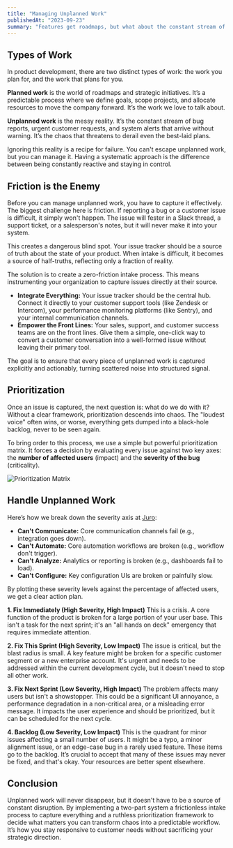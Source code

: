 ```yaml
---
title: "Managing Unplanned Work"
publishedAt: "2023-09-23"
summary: "Features get roadmaps, but what about the constant stream of bugs and urgent requests? Here's a practical framework to tame the chaos of unplanned work, from frictionless intake to ruthless prioritization."
---
```


## Types of Work

In product development, there are two distinct types of work: the work you plan for, and the work that plans for you.

**Planned work** is the world of roadmaps and strategic initiatives. It’s a predictable process where we define goals, scope projects, and allocate resources to move the company forward. It’s the work we love to talk about.

**Unplanned work** is the messy reality. It’s the constant stream of bug reports, urgent customer requests, and system alerts that arrive without warning. It’s the chaos that threatens to derail even the best-laid plans.

Ignoring this reality is a recipe for failure. You can't escape unplanned work, but you can manage it. Having a systematic approach is the difference between being constantly reactive and staying in control.

## Friction is the Enemy

Before you can manage unplanned work, you have to capture it effectively. The biggest challenge here is friction. If reporting a bug or a customer issue is difficult, it simply won't happen. The issue will fester in a Slack thread, a support ticket, or a salesperson's notes, but it will never make it into your system.

This creates a dangerous blind spot. Your issue tracker should be a source of truth about the state of your product. When intake is difficult, it becomes a source of half-truths, reflecting only a fraction of reality.

The solution is to create a zero-friction intake process. This means instrumenting your organization to capture issues directly at their source.

- **Integrate Everything:** Your issue tracker should be the central hub. Connect it directly to your customer support tools (like Zendesk or Intercom), your performance monitoring platforms (like Sentry), and your internal communication channels.
- **Empower the Front Lines:** Your sales, support, and customer success teams are on the front lines. Give them a simple, one-click way to convert a customer conversation into a well-formed issue without leaving their primary tool.

The goal is to ensure that every piece of unplanned work is captured explicitly and actionably, turning scattered noise into structured signal.

## Prioritization

Once an issue is captured, the next question is: what do we do with it? Without a clear framework, prioritization descends into chaos. The "loudest voice" often wins, or worse, everything gets dumped into a black-hole backlog, never to be seen again.

To bring order to this process, we use a simple but powerful prioritization matrix. It forces a decision by evaluating every issue against two key axes: the **number of affected users** (impact) and the **severity of the bug** (criticality).

![Prioritization Matrix](https://oj9anrnpmq5owbkj.public.blob.vercel-storage.com/prioritization-3rdlBgBPy8XsC89g5XA6fRyHEuS53Y.webp)

## Handle Unplanned Work

Here’s how we break down the severity axis at [Juro](https://juro.com/):

- **Can't Communicate:** Core communication channels fail (e.g., integration goes down).
- **Can't Automate:** Core automation workflows are broken (e.g., workflow don't trigger).
- **Can't Analyze:** Analytics or reporting is broken (e.g., dashboards fail to load).
- **Can't Configure:** Key configuration UIs are broken or painfully slow.

By plotting these severity levels against the percentage of affected users, we get a clear action plan.

**1. Fix Immediately (High Severity, High Impact)**
This is a crisis. A core function of the product is broken for a large portion of your user base. This isn't a task for the next sprint; it's an "all hands on deck" emergency that requires immediate attention.

**2. Fix This Sprint (High Severity, Low Impact)**
The issue is critical, but the blast radius is small. A key feature might be broken for a specific customer segment or a new enterprise account. It's urgent and needs to be addressed within the current development cycle, but it doesn't need to stop all other work.

**3. Fix Next Sprint (Low Severity, High Impact)**
The problem affects many users but isn't a showstopper. This could be a significant UI annoyance, a performance degradation in a non-critical area, or a misleading error message. It impacts the user experience and should be prioritized, but it can be scheduled for the next cycle.

**4. Backlog (Low Severity, Low Impact)**
This is the quadrant for minor issues affecting a small number of users. It might be a typo, a minor alignment issue, or an edge-case bug in a rarely used feature. These items go to the backlog. It’s crucial to accept that many of these issues may never be fixed, and that's okay. Your resources are better spent elsewhere.

## Conclusion

Unplanned work will never disappear, but it doesn't have to be a source of constant disruption. By implementing a two-part system a frictionless intake process to capture everything and a ruthless prioritization framework to decide what matters you can transform chaos into a predictable workflow. It’s how you stay responsive to customer needs without sacrificing your strategic direction.
